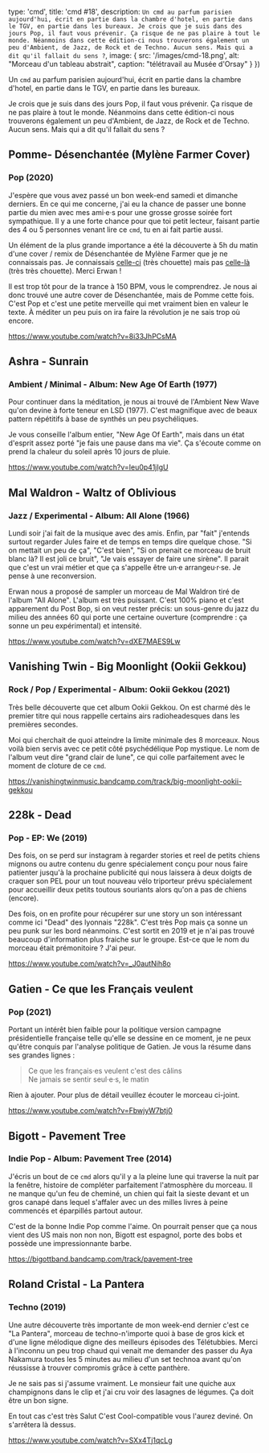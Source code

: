 

  type: 'cmd',
  title: 'cmd #18',
  description: `Un cmd au parfum parisien aujourd'hui, écrit en partie dans la chambre
d'hotel, en partie dans le TGV, en partie dans les bureaux.
Je crois que je suis dans des jours Pop, il faut vous prévenir. Ça risque de ne
pas plaire à tout le monde. Néanmoins dans cette édition-ci nous trouverons
également un peu d'Ambient, de Jazz, de Rock et de Techno. Aucun sens. Mais qui
a dit qu'il fallait du sens ?`,
  image: {
    src: '/images/cmd-18.png',
    alt: "Morceau d'un tableau abstrait",
    caption: "télétravail au Musée d'Orsay"
  }
})

Un `cmd` au parfum parisien aujourd'hui, écrit en partie dans la chambre
d'hotel, en partie dans le TGV, en partie dans les bureaux.

Je crois que je suis dans des jours Pop, il faut vous prévenir. Ça risque de ne
pas plaire à tout le monde. Néanmoins dans cette édition-ci nous trouverons
également un peu d'Ambient, de Jazz, de Rock et de Techno. Aucun sens. Mais qui
a dit qu'il fallait du sens ?

## Pomme- Désenchantée (Mylène Farmer Cover)
### Pop (2020)

J'espère que vous avez passé un bon week-end samedi et dimanche derniers. En ce
qui me concerne, j'ai eu la chance de passer une bonne partie du mien avec mes
ami·e·s pour une grosse grosse soirée fort sympathique. Il y a une forte chance
pour que toi petit lecteur, faisant partie des 4 ou 5 personnes venant lire ce
`cmd`, tu en ai fait partie aussi.

Un élément de la plus grande importance a été la découverte à 5h du matin d'une
cover / remix de Désenchantée de Mylène Farmer que je ne connaissais pas. Je
connaissais
[celle-ci](https://soundcloud.com/madrey/mylene-farmer-desenchantee-mad-reyedit-club-mixxx-fd)
(très chouette) mais pas [celle-là](https://www.youtube.com/watch?v=S5vqfMFBjPw)
(très très chouette). Merci Erwan !

Il est trop tôt pour de la trance à 150 BPM, vous le comprendrez. Je nous ai
donc trouvé une autre cover de Désenchantée, mais de Pomme cette fois. C'est Pop
et c'est une petite merveille qui met vraiment bien en valeur le texte. À
méditer un peu puis on ira faire la révolution je ne sais trop où encore.

https://www.youtube.com/watch?v=8i33JhPCsMA


## Ashra - Sunrain
### Ambient / Minimal - Album: New Age Of Earth (1977)

Pour continuer dans la méditation, je nous ai trouvé de l'Ambient New Wave qu'on
devine à forte teneur en LSD (1977). C'est magnifique avec de beaux pattern
répétitifs à base de synthés un peu psychéliques.

Je vous conseille l'album entier, "New Age Of Earth", mais dans un état d'esprit
assez porté "je fais une pause dans ma vie". Ça s'écoute comme on prend la
chaleur du soleil après 10 jours de pluie.

https://www.youtube.com/watch?v=Ieu0p41jIgU


## Mal Waldron - Waltz of Oblivious
### Jazz / Experimental - Album: All Alone (1966)

Lundi soir j'ai fait de la musique avec des amis. Enfin, par "fait" j'entends
surtout regarder Jules faire et de temps en temps dire quelque chose. "Si on
mettait un peu de ça", "C'est bien", "Si on prenait ce morceau de bruit blanc
là? Il est joli ce bruit", "Je vais essayer de faire une sirène". Il parait que
c'est un vrai métier et que ça s'appelle être un·e arrangeu·r·se. Je pense à une
reconversion.

Erwan nous a proposé de sampler un morceau de Mal Waldron tiré de l'album "All
Alone". L'album est très puissant. C'est 100% piano et c'est apparement du Post
Bop, si on veut rester précis: un sous-genre du jazz du milieu des années 60 qui
porte une certaine ouverture (comprendre : ça sonne un peu expérimental) et
intensité.

https://www.youtube.com/watch?v=dXE7MAES9Lw


## Vanishing Twin - Big Moonlight (Ookii Gekkou)
### Rock / Pop / Experimental - Album: Ookii Gekkou (2021)

Très belle découverte que cet album Ookii Gekkou. On est charmé dès le premier
titre qui nous rappelle certains airs radioheadesques dans les premières
secondes.

Moi qui cherchait de quoi atteindre la limite minimale des 8 morceaux. Nous
voilà bien servis avec ce petit côté psychédélique Pop mystique. Le nom de
l'album veut dire "grand clair de lune", ce qui colle parfaitement avec le
moment de cloture de ce `cmd`.

https://vanishingtwinmusic.bandcamp.com/track/big-moonlight-ookii-gekkou


## 228k - Dead
### Pop - EP: We (2019)

Des fois, on se perd sur instagram à regarder stories et reel de petits chiens
mignons ou autre contenu du genre spécialement conçu pour nous faire patienter
jusqu'à la prochaine publicité qui nous laissera à deux doigts de craquer son
PEL pour un tout nouveau vélo triporteur prévu spécialement pour accueillir deux
petits toutous souriants alors qu'on a pas de chiens (encore).

Des fois, on en profite pour récupérer sur une story un son intéressant comme
ici "Dead" des lyonnais "228k". C'est très Pop mais ça sonne un peu punk sur les
bord néanmoins. C'est sortit en 2019 et je n'ai pas trouvé beaucoup
d'information plus fraiche sur le groupe. Est-ce que le nom du morceau était
prémonitoire ? J'ai peur.

https://www.youtube.com/watch?v=_J0autNih8o


## Gatien - Ce que les Français veulent
### Pop (2021)

Portant un intérêt bien faible pour la politique version campagne présidentielle
française telle qu'elle se dessine en ce moment, je ne peux qu'être conquis par
l'analyse politique de Gatien. Je vous la résume dans ses grandes lignes :

>Ce que les français·es veulent c'est des câlins <br />
>Ne jamais se sentir seul·e·s, le matin <br />

Rien à ajouter. Pour plus de détail veuillez écouter le morceau ci-joint.

https://www.youtube.com/watch?v=FbwjyW7btj0


## Bigott - Pavement Tree
### Indie Pop - Album: Pavement Tree (2014)

J'écris un bout de ce `cmd` alors qu'il y a la pleine lune qui traverse la nuit
par la fenêtre, histoire de compléter parfaitement l'atmosphère du morceau. Il
ne manque qu'un feu de cheminé, un chien qui fait la sieste devant et un gros
canapé dans lequel s'affaler avec un des milles livres à peine commencés et
éparpillés partout autour.

C'est de la bonne Indie Pop comme l'aime. On pourrait penser que ça nous vient
des US mais non non non, Bigott est espagnol, porte des bobs et possède une
impressionnante barbe.

https://bigottband.bandcamp.com/track/pavement-tree


## Roland Cristal - La Pantera
### Techno (2019)

Une autre découverte très importante de mon week-end dernier c'est ce "La
Pantera", morceau de techno-n'importe quoi à base de gros kick et d'une
ligne mélodique digne des meilleurs épisodes des Télétubbies. Merci à l'inconnu
un peu trop chaud qui venait me demander des passer du Aya Nakamura toutes les 5
minutes au milieu d'un set technoa avant qu'on réussisse à trouver compromis
grâce à cette panthère.

Je ne sais pas si j'assume vraiment. Le monsieur fait une quiche aux champignons
dans le clip et j'ai cru voir des lasagnes de légumes. Ça doit être un bon
signe.

En tout cas c'est très Salut C'est Cool-compatible vous l'aurez deviné. On
s'arrêtera là dessus.

https://www.youtube.com/watch?v=SXx4Tj1qcLg

